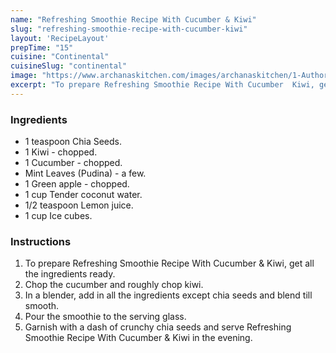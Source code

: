 ---
name: "Refreshing Smoothie Recipe With Cucumber & Kiwi"
slug: "refreshing-smoothie-recipe-with-cucumber-kiwi"
layout: 'RecipeLayout'
prepTime: "15"
cuisine: "Continental"
cuisineSlug: "continental"
image: "https://www.archanaskitchen.com/images/archanaskitchen/1-Author/Healthify_Me/healthy-refreshing-smoothie-recipe_400.jpg"
excerpt: "To prepare Refreshing Smoothie Recipe With Cucumber  Kiwi, get all the ingredients ready"
---

### Ingredients

- 1 teaspoon Chia Seeds.
- 1 Kiwi - chopped.
- 1 Cucumber - chopped.
- Mint Leaves (Pudina) - a few.
- 1 Green apple - chopped.
- 1 cup Tender coconut water.
- 1/2 teaspoon Lemon juice.
- 1 cup Ice cubes.

### Instructions

1. To prepare Refreshing Smoothie Recipe With Cucumber & Kiwi, get all the ingredients ready.
1. Chop the cucumber and roughly chop kiwi.
1. In a blender, add in all the ingredients except chia seeds and blend till smooth.
1. Pour the smoothie to the serving glass.
1. Garnish with a dash of crunchy chia seeds and serve Refreshing Smoothie Recipe With Cucumber & Kiwi in the evening.
